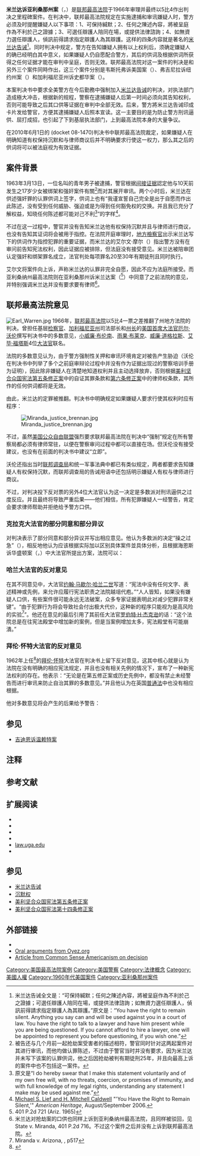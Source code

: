 {{noteTA
|G1 = USState
}}
{{Infobox SCOTUS case
|Litigants = 米兰达诉亚利桑那州案
|ArgueDateA = 2月28日
|ArgueDateB = 3月1日
|ArgueYear = 1966年
|DecideDate = 6月13日
|DecideYear = 1966年
|FullName = Miranda v. State of Arizona; Westover v. United States; Vignera v. State of New York; State of California v. Stewart
|USVol = 384
|USPage = 436
|Citation = 86 S. Ct. 1602; 16 L. Ed. 2d 694; 1966 U.S. LEXIS 2817; 10 A.L.R.3d 974
|Prior = Defendant . Superior Ct.; affirmed, 401 P.2d 721 (Ariz. 1965); cert. granted, 382 U.S. 925 (1965)
|Subsequent = 发回后在亚利桑那州高等法院重审，被告罪名成立；确认：450 P.2d 364 (Ariz. 1969)；1969年3月11日，亚利桑那州最高法院拒绝重新听证请求：396 U.S. 868 (1969)
|Holding = [[美利坚合众国宪法第五条修正案|美利坚合众国宪法第五条修正案]]中禁止任何人在任何刑事案件中被迫自证其罪，所以执法官员应该在审问前告诉嫌疑人有权保持沉默并获得律师的帮助和建议，由此推翻了亚利桑那州最高法院的判决并发回重审。
|SCOTUS = 1965-1967
|OralArgument = http://www.oyez.org/cases/1960-1969/1965/1965_759/argument/
|Majority = [[厄尔·沃伦|厄尔·沃伦]]
|JoinMajority = [[小威廉·布伦南|小威廉·布伦南]]、[[雨果·布莱克|雨果·布莱克]]、[[威廉·道格拉斯|威廉·道格拉斯]]、[[艾毕·福塔斯|艾毕·福塔斯]]
|Concurrence/Dissent = {{link-en|汤姆·C·克拉克|Tom C. Clark}}
|Dissent = [[约翰·马歇尔·哈兰二世|约翰·马歇尔·哈兰二世]]
|JoinDissent = [[波特·斯图尔特|波特·斯图尔特]]、[[拜伦·怀特|拜伦·怀特]]
|Dissent2 = 拜伦·怀特
|JoinDissent2 = 约翰·马歇尔·哈兰二世、波特·斯图尔特
|LawsApplied = [[美利坚合众国宪法第五条修正案|美利坚合众国宪法第五条修正案]]，[[美利坚合众国宪法第十四条修正案|美利坚合众国宪法第十四条修正案]]
}}

'''米兰达诉亚利桑那州案'''（{{lang-en|'''Miranda v. Arizona'''}}，{{ussc|384|436|1966}}）是[[联邦最高法院|联邦最高法院]]于1966年审理并最终以5比4作出判决之里程碑案件。在判决中，联邦最高法院规定在实施逮捕和审讯嫌疑人时，警方必须及时提醒嫌疑人以下事项：1、可保持緘默；2、任何之陳述內容，將被呈庭作為不利於己之證據；3、可選任辯護人陪同在場，或提供法律諮詢；4、如無資力選任辯護人，偵訊前得請求指定辯護人為其辯護。这样的四条内容就是著名的[[米兰达告诫|米兰达告诫]]<ref group="注">米兰达告诫全文是：“可保持緘默；任何之陳述內容，將被呈庭作為不利於己之證據；可選任辯護人陪同在場，或提供法律諮詢；如無資力選任辯護人，偵訊前得請求指定辯護人為其辯護。”原文是：“You have the right to remain silent. Anything you say can and will be used against you in a court of law. You have the right to talk to a lawyer and have him present while you are being questioned. If you cannot afford to hire a lawyer, one will be appointed to represent you before questioning, if you wish one.”{{cite book|author=Susan D. Gold |title=Miranda v. Arizona (1966): Suspects' Rights |location=New York |publisher=Twenty-first Century Books |year=1995 |page=10}}</ref>。同时判决中规定，警方在告知嫌疑人拥有以上权利后，须确定嫌疑人的确已经明白其中意义，如果嫌疑人仍自愿配合警方，其后的供词及根据供词所获得之任何证据才能在审判中呈庭，否则无效。联邦最高法院对这一案件的判决是和另外三个案件同時作出，这三个案件分别是韦斯托弗诉美国案（{{lang-en|Westover v. United States}}）、弗吉尼拉诉纽约州案（{{lang-en|Vignera v. State of New York}}）和加利福尼亚州诉史都华案（{{lang-en|State of California v. Stewart}}）。

本案判决书中要求全美警方在今后勤務中强制加入[[米兰达告诫|米兰达告诫]]的判决，对执法部门造成極大冲击，根据新的规程，警察在逮捕嫌疑人后第一时间必须向其告知权利，否则可能导致之后其口供等证据在审判中全部无效。后来，警方將米兰达告诫印成卡片发给警官，方便其逮捕嫌疑人后照本宣读。这一主要目的是为防止警方刑讯逼供、屈打成招，也引起了下到基层执法部门，上到最高法院本身的大量争议。

在2010年6月1日的{{link-en|伯休斯诉汤普金斯案|Berghuis v. Thompkins}}{{scite|560|___|2010}} (docket 08-1470)判决书中联邦最高法院裁定，如果嫌疑人在明确知道有权保持沉默和与律师商议后并不明确要求行使这一权力，那么其之后的供词将可以被法庭视为有效证据。

== 案件背景 ==
1963年3月13日，一位名叫{{link-en|恩纳斯托·米兰达|Ernesto Miranda}}的青年男子被{{link-en|凤凰城警察局|Phoenix Police Department}}逮捕，警官根据[[间接证据|间接证据]]認定他与10天前发生之17岁少女被绑架和强奸案件有關<ref group="注">被告还与几个月前一起抢劫案受害者的描述相符，警官同时针对这两起案件对其进行审讯，而他均做认罪陈述，不过由于警官当时并没有要求，因为米兰达并未写下该案的认罪供词，他之后因抢劫被判有期徒刑25年，并且向最高上诉的案件中也不包括这一案件。</ref>而对其展开审讯。两个小时后，米兰达在供述强奸罪的认罪供词上签字，供词上也有“我谨宣誓自己完全是出于自愿而作出此陈述，没有受到任何威胁、强迫或是为得到任何豁免权的交换。并且我已充分了解权益，知晓任何陈述都可能对己不利<ref group="注">原文是“I do hereby swear that I make this statement voluntarily and of my own free will, with no threats, coercion, or promises of immunity, and with full knowledge of my legal rights, understanding any statement I make may be used against me.”</ref>”的字样<ref name="Lief and Caldwell">[http://www.americanheritage.com/content/%E2%80%9Cyou-have-right-remain-silent%E2%80%9D Michael S. Lief and H. Mitchell Caldwell] "'You Have the Right to Remain Silent,'" ''American Heritage'', August/September 2006.</ref>。

不过在这一过程中，警官并没有告知米兰达他有权保持沉默并且与律师进行商议，也没有告知其证词将会被用于指控。在法院开庭审理时，[[地方檢察官|地方檢察官]]出示米兰达写下的供词作为指控犯罪的重要证据，而米兰达的{{link-en|公共辩护律师|Public defender}}艾尔文·摩尔（{{lang-en|Alvin Moore}}）指出警方没有在审问前告知宪法权利，因此证据应被排除，但法庭没有接受意见。米兰达被陪审团认定强奸和绑架罪名成立，法官判处每项罪名20至30年有期徒刑且同时执行。

艾尔文将案件向{{link-en|亚利桑纳州最高法院|Arizona Supreme Court}}上诉，声称米兰达的认罪非完全自愿，因此不应为法庭所接受。而亚利桑纳州最高法院则在亚利桑那州诉米兰达案（{{lang-en|State v. Miranda}}<ref>401 P.2d 721 (Ariz. 1965)</ref>）中同意了之前法院的意见，并特别强调米兰达并没有要求要有律师<ref group="注">米兰达对抢劫案的口供也同样上诉到亚利桑纳州最高法院，且同样被驳回，见State v. Miranda, 401 P.2d 716。不过这个案件之后并没有上诉到联邦最高法院。</ref>。

== 联邦最高法院意见 ==
[[File:Earl_Warren.jpg|thumb]]
1966年，[[联邦最高法院|联邦最高法院]]以5比4一票之差推翻了州地方法院的判决。曾担任基层[[检察官|检察官]]、[[加利福尼亚州|加利福尼亚州]]司法部长和[[加利福尼亚州州长|州长]]的[[美国首席大法官|美国首席大法官]][[厄尔·沃伦|厄尔·沃伦]]撰写判决书中的多数意见，[[小威廉·布伦南|小威廉·布伦南]]、[[雨果·布莱克|雨果·布莱克]]、[[威廉·道格拉斯|威廉·道格拉斯]]、[[艾毕·福塔斯|艾毕·福塔斯]]4位[[美国最高法院大法官|大法官]]联名。

法院的多数意见认为，由于警方强制性关押和审讯环境肯定对被告产生胁迫（沃伦在判决书中列举了多个之前庭审辩论过程中并没有作为证据出现过的警察培训手册为证明），因此除非嫌疑人在清楚地知道权利并且主动选择放弃，否则根据[[美利坚合众国宪法第五条修正案|美利坚合众国宪法第五条修正案]]中的自证其罪条款和[[美利坚合众国宪法第六条修正案|第六条修正案]]中的律师权条款，其所作的任何供词都将是无效。

{{quote|width=500px|可保持緘默，任何之陳述內容，將被呈庭作為不利於己之證據；可選任辯護人陪同在場，或提供法律諮詢，如無資力選任辯護人，偵訊前得請求指定辯護人為其辯護。<ref group="注">原文是：The person in custody must, prior to interrogation, be clearly informed that he has the right to remain silent, and that anything he says will be used against him in court; he must be clearly informed that he has the right to consult with a lawyer and to have the lawyer with him during interrogation, and that, if he is indigent, a lawyer will be appointed to represent him.</ref><ref>Syllabus to the U.S. Supreme Court decision in ''Miranda v. Arizona'', holding 1.(d).</ref>}}

由此，米兰达的定罪被推翻。判决书中明确规定如果嫌疑人要求行使其权利时应有程序：
{{quote|如果嫌疑人在审问开始前或正在受审时的任何时间以任何方式表示希望保持沉默，则审讯马上停止……如果嫌疑人表示需要律师，审问也须马上停止直到律师到场。并且嫌疑人须有足够的时间与律师进行商议，之后任何问话中須有律师在场。<ref group="注">原文是：If the individual indicates in any manner, at any time prior to or during questioning, that he wishes to remain silent, the interrogation must cease ... If the individual states that he wants an attorney, the interrogation must cease until an attorney is present. At that time, the individual must have an opportunity to confer with the attorney and to have him present during any subsequent questioning.</ref>}}

[[File:Miranda_justice_brennan.jpg|thumb]]

不过，虽然[[美国公众自由联盟|美国公众自由联盟]]强烈要求联邦最高法院在判决中“强制”规定在所有警察局都必须有律师常驻，以便在警察审问过程中都可以直接在场。但沃伦没有接受建议，也没有在前面的判决书中建议“立即”。

沃伦还指出当时[[联邦调查局|联邦调查局]]和统一军事法典中都已有类似规定，两者都要求告知嫌疑人有权保持沉默，而联邦调查局的告诫用语中还包括明示嫌疑人有权与律师进行商议。

不过，对判决投下反对票的另外4位大法官认为这一决定是多数派对刑讯逼供之过度反应。并且最终将导致严重后果——他们相信，所有犯罪嫌疑人一经警告，肯定会要求律师帮助并拒绝给予警方口供。

===克拉克大法官的部分同意和部分异议===
{{link-en|汤姆·C·克拉克|Tom C. Clark}}对判决表示了部分同意和部分异议并写出相应意见。他认为多数派的决定“操之过急”（{{lang-en|“too far too fast”}}），相反地他认为应该根据实际加以区别具体案件並具体分析，且根据海恩斯诉华盛顿案（{{lang-en|Haynes v. Washington}}，{{ussc|373|503|1963}}）中大法官{{link-en|亚瑟·戈德伯格|Arthur Goldberg}}所提出方案，法院可以：
{{quote|根据具体案件判断是否需要让警察在审讯前告知嫌疑人可与律师商议，并且無資力選任律师，偵訊前得請求指定律师為其辯護。若没有告知嫌疑人权利，各州有义务证明乃因嫌疑人明确知道可与律师商议卻仍决定放弃权利或显然自愿作出供叙。<ref group="注">原文是：consider in each case whether the police officer prior to custodial interrogation added the warning that the suspect might have counsel present at the interrogation and, further, that a court would appoint one at his request if he was too poor to employ counsel. In the absence of warnings, the burden would be on the State to prove that counsel was knowingly and intelligently waived or that in the totality of the circumstances, including the failure to give the necessary warnings, the confession was clearly voluntary.</ref>}}

===哈兰大法官的反对意见===
在其不同意见中，大法官[[约翰·马歇尔·哈兰二世|约翰·马歇尔·哈兰二世]]写道：“宪法中没有任何文字、表述精神或先例，来允许应履行宪法职责之法院越俎代庖。”“人人皆知，如果没有嫌疑人口供，有些案件很可能永远无法破案，众多专家证据表明此对减少犯罪非常关键”。“由于犯罪行为将会导致社会付出极大代价，这种新的程序只能视为是高风险的实验<ref>Miranda v. Arizona, {{ussc|384|436|1966}}, p517</ref>”。他还在意见的最后引用了其前任大法官[[罗伯特·H·杰克逊|罗伯特·H·杰克逊]]的话：“这个法院总是在往宪法殿堂中增加新的案例，但是当案例增加太多，宪法殿堂有可能崩潰。”

===拜伦·怀特大法官的反对意见===
1962年上任<ref name=USSCTimeline>{{Cite web | title=Members of the Supreme Court of the United States | publisher=Supreme Court of the United States | url=http://www.supremecourt.gov/about/members.aspx | accessdate=April 26, 2010 | archive-date=2010-04-29 | archive-url=https://web.archive.org/web/20100429170327/http://www.supremecourt.gov/about/members.aspx | dead-url=no }}</ref>的[[拜伦·怀特|拜伦·怀特]]大法官在判决书上留下反对意见，这其中核心就是认为法院在没有明确的相应宪法规定，并且也没有相关先例的情况下，宣布了一种新宪法权利的存在。他表示：“无论是在第五修正案或历史先例中，都没有禁止未经警告而进行审讯来防止自治其罪的多数意见。”并且他认为在英国[[普通法|普通法]]中也没有相应根据。

他对多数意见将会产生的后果给予警告：
{{quote|我实在不想承担这种会给目前执法程序带来巨大冲击的责任。无数案件中，（最高）法院的规则将把杀人犯、强奸犯或其他罪犯放回到大街上或是其它产生犯罪行为的环境中，放任其在任何时候重复罪行。其结果是，不会有助增强並反而会削弱人的尊严。<ref group="注">原文是：I have no desire whatsoever to share the responsibility for any such impact on the present criminal process. In some unknown number of cases, the Court's rule will return a killer, a rapist or other criminal to the streets and to the environment which produced him, to repeat his crime whenever it pleases him. As a consequence, there will not be a gain, but a loss, in human dignity.</ref><ref>Miranda v. Arizona, {{ussc|384|436|1966}}, p.542</ref>}}

==参见==
*[[吉迪恩诉温赖特案|吉迪恩诉温赖特案]]

{{Portal bar|美国|法律|人权|警察與執法}}

== 注释 ==
{{Reflist|group="注"}}

== 参考文献 ==
{{Reflist}}

== 扩展阅读 ==
* {{cite book |title=Miranda: Crime, law, and politics |url=https://archive.org/details/mirandacrimelawa00bake |last=Baker |first=Liva |coauthors= |year=1983 |publisher=Atheneum |location=New York |isbn=0-689-11240-8 |pages= }}
* {{cite book |chapter=''Miranda v. Arizona'' (1966) and the rights of the criminally accused |title=Latinos and American Law: Landmark Supreme Court Cases |url=https://archive.org/details/latinosamericanl0000solt |last=Soltero |first=Carlos R. |year=2006 |publisher=University of Texas Press|location=Austin|isbn=0-292-71411-4 |pages=[https://archive.org/details/latinosamericanl0000solt/page/n74 61]–74 }}
* {{cite book |title=Origins of the Fifth Amendment |last=Levy |first=Leonard W. |coauthors= |year=1986 |origyear=1969 |publisher=Macmillan |location=纽约 |isbn=0-02-919580-2 |edition=Reprint |pages= }}
* {{cite book |title=Miranda: The Story of America's Right to Remain Silent |url=https://archive.org/details/mirandastoryofam0000stua_m5o4 |last=Stuart |first=Gary L. |coauthors= |year=2004 |publisher=University of Arizona Press |location=亚利桑那州图桑市|isbn=0-8165-2313-4 |pages= }}
* [https://web.archive.org/web/20070524121308/http://www.law.uga.edu/academics/profiles/wilkes.html law.uga.edu]
* {{cite book |chapter=20. 不厌其烦的告诫与刑事被告的权利——米兰达诉亚利桑那州案（1966） |title=美国宪政历程：影响美国的25个司法大案 |author=陈伟 |publisher=中国法制出版社 |location=北京 |year=2004 |isbn=7-80182-138-6 |pages=291-310}}

== 参见 ==
* [[米兰达告诫|米兰达告诫]]
* [[沉默权|沉默权]]
* [[美利坚合众国宪法第五条修正案|美利坚合众国宪法第五条修正案]]
* [[美利坚合众国宪法第十四条修正案|美利坚合众国宪法第十四条修正案]]

== 外部链接 ==
* {{caselaw source  |case=''Miranda v. Arizona'', 384 U.S. 436 (1966)
 |findlaw=http://laws.findlaw.com/us/384/436.html
 |justia=http://supreme.justia.com/us/384/436/case.html
 |other_source1=Cornell LII
 |other_url1=http://www.law.cornell.edu/supct/html/historics/USSC_CR_0384_0436_ZS.html
}}
* [http://www.oyez.org/cases/1960-1969/1965/1965_759/ Oral arguments from Oyez.org]
* [http://www.csamerican.com/SC.asp?r=384+U.S.+436 Article from Common Sense Americanism on decision]

{{US5thAmendment}}
{{US5thAmendment crimpro}}

[[Category:美国最高法院案例|Category:美国最高法院案例]]
[[Category:美国警察|Category:美国警察]]
[[Category:法律概念|Category:法律概念]]
[[Category:美國人權|Category:美國人權]]
[[Category:1960年代美国案件|Category:1960年代美国案件]]
[[Category:亚利桑那州案件|Category:亚利桑那州案件]]